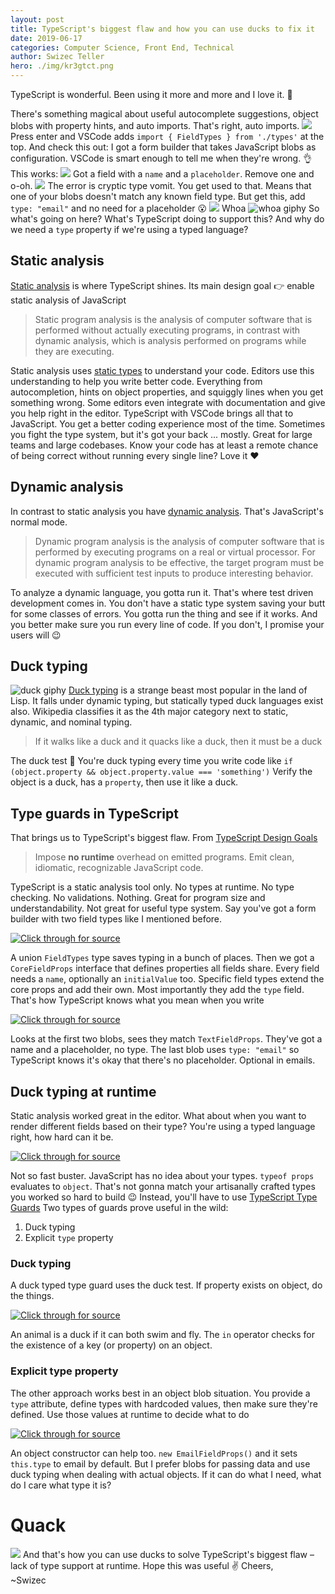 ```yaml
---
layout: post
title: TypeScript's biggest flaw and how you can use ducks to fix it
date: 2019-06-17
categories: Computer Science, Front End, Technical
author: Swizec Teller
hero: ./img/kr3gtct.png
---
```


TypeScript is wonderful. Been using it more and more and I love it. 🥰



There's something magical about useful autocomplete suggestions, object blobs with property hints, and auto imports. That's right, auto imports. ![](./img/3It1RzR.png) Press enter and VSCode adds `import { FieldTypes } from './types'` at the top. And check this out: I got a form builder that takes JavaScript blobs as configuration. VSCode is smart enough to tell me when they're wrong. 👌 This works: ![](./img/8jAnn0L.png) Got a field with a `name` and a `placeholder`. Remove one and o-oh. ![](./img/ulnjYvE.png) The error is cryptic type vomit. You get used to that. Means that one of your blobs doesn't match any known field type. But get this, add `type: "email"` and no need for a placeholder 😮 ![](./img/43vXqhT.png) Whoa ![whoa giphy](./img/giphy.gif) So what's going on here? What's TypeScript doing to support this? And why do we need a `type` property if we're using a typed language?

## Static analysis

[Static analysis](https://en.wikipedia.org/wiki/Static_program_analysis) is where TypeScript shines. Its main design goal 👉 enable static analysis of JavaScript

> Static program analysis is the analysis of computer software that is performed without actually executing programs, in contrast with dynamic analysis, which is analysis performed on programs while they are executing.

Static analysis uses [static types](https://en.wikipedia.org/wiki/Type_system#Static_typing) to understand your code. Editors use this understanding to help you write better code. Everything from autocompletion, hints on object properties, and squiggly lines when you get something wrong. Some editors even integrate with documentation and give you help right in the editor. TypeScript with VSCode brings all that to JavaScript. You get a better coding experience most of the time. Sometimes you fight the type system, but it's got your back ... mostly. Great for large teams and large codebases. Know your code has at least a remote chance of being correct without running every single line? Love it ❤️

## Dynamic analysis

In contrast to static analysis you have [dynamic analysis](https://en.wikipedia.org/wiki/Dynamic_program_analysis). That's JavaScript's normal mode.

> Dynamic program analysis is the analysis of computer software that is performed by executing programs on a real or virtual processor. For dynamic program analysis to be effective, the target program must be executed with sufficient test inputs to produce interesting behavior.

To analyze a dynamic language, you gotta run it. That's where test driven development comes in. You don't have a static type system saving your butt for some classes of errors. You gotta run the thing and see if it works. And you better make sure you run every line of code. If you don't, I promise your users will 😉

## Duck typing

![duck giphy](./img/giphy.gif) [Duck typing](https://en.wikipedia.org/wiki/Duck_typing) is a strange beast most popular in the land of Lisp. It falls under dynamic typing, but statically typed duck languages exist also. Wikipedia classifies it as the 4th major category next to static, dynamic, and nominal typing.

> If it walks like a duck and it quacks like a duck, then it must be a duck

The duck test 🦆 You're duck typing every time you write code like `if (object.property && object.property.value === 'something')` Verify the object is a duck, has a `property`, then use it like a duck.

## Type guards in TypeScript

That brings us to TypeScript's biggest flaw. From [TypeScript Design Goals](https://github.com/Microsoft/TypeScript/wiki/TypeScript-Design-Goals)

> Impose **no runtime** overhead on emitted programs. Emit clean, idiomatic, recognizable JavaScript code.

TypeScript is a static analysis tool only. No types at runtime. No type checking. No validations. Nothing. Great for program size and understandability. Not great for useful type system. Say you've got a form builder with two field types like I mentioned before.

[![Click through for source](./img/screenshot-1560790608889.png)](https://carbon.now.sh/?bg=rgba(255,255,255,1)&t=seti&l=typescript&ds=true&wc=true&wa=true&pv=48px&ph=32px&ln=false&code=%2F%2F%20A%20union%20type%20for%20field%20types%0Aexport%20type%20FieldTypes%20%3D%20TextFieldProps%20%7C%20EmailFieldProps%3B%0A%0A%2F%2F%20All%20fields%20share%20some%20properties%0Aexport%20interface%20CoreFieldProps%20%7B%0A%20%20%20%20name%3A%20string%3B%0A%20%20%20%20initialValue%3F%3A%20string%3B%0A%7D%0A%0A%2F%2F%20Text%20fields%20require%20a%20placeholder%0A%2F%2F%20type%20is%20%60text%60%20by%20default%0Aexport%20interface%20TextFieldProps%20extends%20CoreFieldProps%20%7B%0A%20%20%20%20type%3F%3A%20%22text%22%3B%0A%20%20%20%20placeholder%3A%20string%3B%0A%7D%0A%0A%2F%2F%20Email%20fields%20don't%20require%20a%20placeholder%0Aexport%20interface%20EmailFieldProps%20extends%20CoreFieldProps%20%7B%0A%20%20%20%20type%3A%20%22email%22%3B%0A%20%20%20%20placeholder%3F%3A%20string%3B%0A%7D)

A union `FieldTypes` type saves typing in a bunch of places. Then we got a `CoreFieldProps` interface that defines properties all fields share. Every field needs a `name`, optionally an `initialValue` too. Specific field types extend the core props and add their own. Most importantly they add the `type` field. That's how TypeScript knows what you mean when you write

[![Click through for source](./img/screenshot-1560790608727.png)](https://carbon.now.sh/?bg=rgba(255,255,255,1)&t=seti&l=typescript&ds=true&wc=true&wa=true&pv=48px&ph=32px&ln=false&code=%3CForm%0A%20%20%20%20onSubmit%3D%7Bvalues%20%3D%3E%20alert(JSON.stringify(values%2C%20null%2C%202))%7D%0A%20%20%20%20fields%3D%7B%5B%0A%20%20%20%20%20%20%20%20%7B%20name%3A%20%22firstName%22%2C%20placeholder%3A%20%22First%20Name%22%20%7D%2C%0A%20%20%20%20%20%20%20%20%7B%20name%3A%20%22lastName%22%2C%20placeholder%3A%20%22Last%20Name%22%20%7D%2C%0A%20%20%20%20%20%20%20%20%7B%20name%3A%20%22email%22%2C%20type%3A%20%22email%22%20%7D%0A%20%20%20%20%5D%7D%20%2F%3E)

Looks at the first two blobs, sees they match `TextFieldProps`. They've got a name and a placeholder, no type. The last blob uses `type: "email"` so TypeScript knows it's okay that there's no placeholder. Optional in emails.

## Duck typing at runtime

Static analysis worked great in the editor. What about when you want to render different fields based on their type? You're using a typed language right, how hard can it be.

[![Click through for source](./img/screenshot-1560797141465.png)](https://carbon.now.sh/?bg=rgba(255,255,255,1)&t=seti&l=typescript&ds=true&wc=true&wa=true&pv=48px&ph=32px&ln=false&code=const%20RenderField%20%3D%20(props%3A%20FieldTypes)%20%3D%3E%20%7B%0A%09if%20(typeof%20props%20%3D%3D%20TextFieldProps)%20%7B%0A%09%09%2F%2F%20render%20a%20text%20field%0A%09%7Delse%20if%20(typeof%20props%20%3D%3D%20EmailFieldProps)%20%7B%0A%09%09%2F%2F%20render%20an%20email%20field%0A%09%7D%0A%7D)

Not so fast buster. JavaScript has no idea about your types. `typeof props` evaluates to `object`. That's not gonna match your artisanally crafted types you worked so hard to build 😉 Instead, you'll have to use [TypeScript Type Guards](https://www.typescriptlang.org/docs/handbook/advanced-types.html#type-guards-and-differentiating-types) Two types of guards prove useful in the wild:

1.  Duck typing
2.  Explicit `type` property

### Duck typing

A duck typed type guard uses the duck test. If property exists on object, do the things.

[![Click through for source](./img/screenshot-1560797140706.png)](https://carbon.now.sh/?bg=rgba(255,255,255,1)&t=seti&l=typescript&ds=true&wc=true&wa=true&pv=48px&ph=32px&ln=false&code=function%20isDuck(animal%3A%20Duck%20%7C%20Elephant%20%7C%20Donkey)%20%7B%0A%09return%20%22swim%22%20in%20animal%20%26%26%20%22fly%22%20in%20animal%3B%0A%7D)

An animal is a duck if it can both swim and fly. The `in` operator checks for the existence of a key (or property) on an object.

### Explicit type property

The other approach works best in an object blob situation. You provide a `type` attribute, define types with hardcoded values, then make sure they're defined. Use those values at runtime to decide what to do

[![Click through for source](./img/screenshot-1560797142337.png)](https://carbon.now.sh/?bg=rgba(255,255,255,1)&t=seti&l=typescript&ds=true&wc=true&wa=true&pv=48px&ph=32px&ln=false&code=const%20RenderField%20%3D%20(props%3A%20FieldTypes)%20%3D%3E%20%7B%0A%20%20%20%20switch%20(props.type)%20%7B%0A%20%20%20%20%20%20%20%20case%20%22email%22%3A%0A%20%20%20%20%20%20%20%20%20%20%20%20%2F%2F%20render%20email%20field%0A%20%20%20%20%20%20%20%20case%20%22text%22%3A%0A%20%20%20%20%20%20%20%20%20%20%20%20%2F%2F%20render%20text%20field%0A%20%20%20%20%7D%0A%7D%3B)

An object constructor can help too. `new EmailFieldProps()` and it sets `this.type` to email by default. But I prefer blobs for passing data and use duck typing when dealing with actual objects. If it can do what I need, what do I care what type it is?

# Quack

![](./img/kr3gtct.png) And that's how you can use ducks to solve TypeScript's biggest flaw – lack of type support at runtime. Hope this was useful ✌️ Cheers,  
~Swizec
